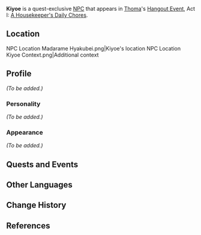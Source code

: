 {{Meta
<!-- REMOVE THIS TEMPLATE AFTER ADDING MISSING INFO -->
|missing_NPC_profile  = yes
}}
{{Character Infobox
|image            = NPC Kiyoe.png
|voiceCN          = 
|voiceJP          = 
|voiceKR          = 
|region           = Inazuma
|affiliation      = 
|title            = 
|type             = Quest NPC
}}
'''Kiyoe''' is a quest-exclusive [[NPC]] that appears in [[Thoma]]'s [[Hangout Event]], Act I: [[A Housekeeper's Daily Chores]].

==Location==
<gallery hideaddbutton="true" captionalign="center">
NPC Location Madarame Hyakubei.png|Kiyoe's location
NPC Location Kiyoe Context.png|Additional context
</gallery>

==Profile==
<!-- detailed story/lore information goes here -->
''(To be added.)''

===Personality===
''(To be added.)''

===Appearance===
''(To be added.)''

==Quests and Events==
{{Quest Appearances}}

==Other Languages==
{{Other Languages
|default_hidden = 1
|en      = Kiyoe
|zhs     = 清惠
|zhs_rm  = Qīnghuì
|zht     = 清惠
|zht_rm  = Qīnghuì
|ja      = {{Rubi|清|きよ|惠|え}}
|ja_rm   = Kiyoe
|ko      = 키요에
|ko_rm   = Kiyoe
|es      = Kiyoe
|fr      = Kiyoe
|ru      = Киёэ
|th      = Kiyoe
|vi      = Kiyoe
|de      = Kiyoe
|id      = Kiyoe
|pt      = Kiyoe
}}

==Change History==
{{Change History|2.2}}

==References==
{{Reflist}}